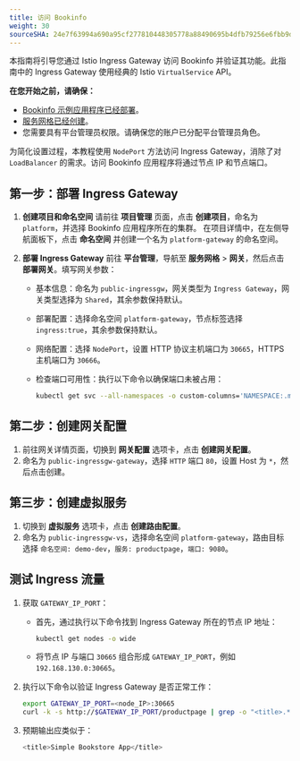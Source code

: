 ```yaml
---
title: 访问 Bookinfo
weight: 30
sourceSHA: 24e7f63994a690a95cf277810448305778a88490695b4dfb79256e6fbb9dcced
---
```


本指南将引导您通过 Istio Ingress Gateway 访问 Bookinfo 并验证其功能。此指南中的 Ingress Gateway 使用经典的 Istio `VirtualService` API。

**在您开始之前，请确保：**

- [Bookinfo 示例应用程序已经部署](quickstart/deploy-bookinfo.html)。
- [服务网格已经创建](create_service_mesh/index.html)。
- 您需要具有平台管理员权限。请确保您的账户已分配平台管理员角色。

为简化设置过程，本教程使用 `NodePort` 方法访问 Ingress Gateway，消除了对 `LoadBalancer` 的需求。访问 Bookinfo 应用程序将通过节点 IP 和节点端口。

## 第一步：部署 Ingress Gateway

1. **创建项目和命名空间**
   请前往 **项目管理** 页面，点击 **创建项目**，命名为 `platform`，并选择 Bookinfo 应用程序所在的集群。
   在项目详情中，在左侧导航面板下，点击 **命名空间** 并创建一个名为 `platform-gateway` 的命名空间。

2. **部署 Ingress Gateway**
   前往 **平台管理**，导航至 **服务网格** > **网关**，然后点击 **部署网关**。填写网关参数：

   - 基本信息：命名为 `public-ingressgw`，网关类型为 `Ingress Gateway`，网关类型选择为 `Shared`，其余参数保持默认。
   - 部署配置：选择命名空间 `platform-gateway`，节点标签选择 `ingress:true`，其余参数保持默认。
   - 网络配置：选择 `NodePort`，设置 HTTP 协议主机端口为 `30665`，HTTPS 主机端口为 `30666`。
   - 检查端口可用性：执行以下命令以确保端口未被占用：

     ```bash
     kubectl get svc --all-namespaces -o custom-columns='NAMESPACE:.metadata.namespace,NAME:.metadata.name,TYPE:.spec.type,NODEPORT:.spec.ports[*].nodePort' | grep NodePort
     ```

## 第二步：创建网关配置

1. 前往网关详情页面，切换到 **网关配置** 选项卡，点击 **创建网关配置**。
2. 命名为 `public-ingressgw-gateway`，选择 `HTTP` 端口 `80`，设置 Host 为 `*`，然后点击创建。

## 第三步：创建虚拟服务

1. 切换到 **虚拟服务** 选项卡，点击 **创建路由配置**。
2. 命名为 `public-ingressgw-vs`，选择命名空间 `platform-gateway`，路由目标选择 `命名空间: demo-dev`，`服务: productpage`，`端口: 9080`。

## 测试 Ingress 流量

1. 获取 `GATEWAY_IP_PORT`：
   - 首先，通过执行以下命令找到 Ingress Gateway 所在的节点 IP 地址：

     ```bash
     kubectl get nodes -o wide
     ```

   - 将节点 IP 与端口 `30665` 组合形成 `GATEWAY_IP_PORT`，例如 `192.168.130.0:30665`。

2. 执行以下命令以验证 Ingress Gateway 是否正常工作：

   ```bash
   export GATEWAY_IP_PORT=<node_IP>:30665
   curl -k -s http://$GATEWAY_IP_PORT/productpage | grep -o "<title>.*</title>"
   ```

3. 预期输出应类似于：

   ```bash
   <title>Simple Bookstore App</title>
   ```

